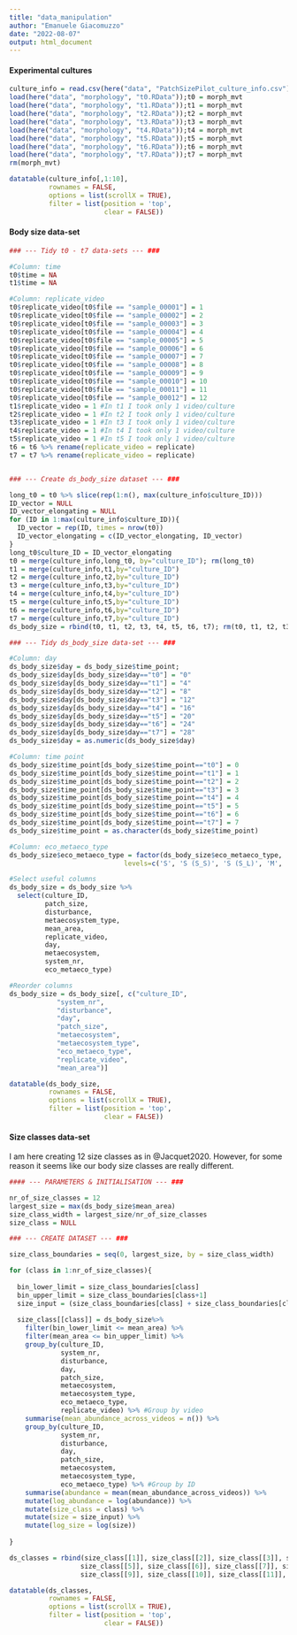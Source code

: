 ```yaml
---
title: "data_manipulation"
author: "Emanuele Giacomuzzo"
date: "2022-08-07"
output: html_document
---
```


#### Experimental cultures

```r
culture_info = read.csv(here("data", "PatchSizePilot_culture_info.csv"), header = TRUE)
load(here("data", "morphology", "t0.RData"));t0 = morph_mvt
load(here("data", "morphology", "t1.RData"));t1 = morph_mvt
load(here("data", "morphology", "t2.RData"));t2 = morph_mvt
load(here("data", "morphology", "t3.RData"));t3 = morph_mvt
load(here("data", "morphology", "t4.RData"));t4 = morph_mvt
load(here("data", "morphology", "t5.RData"));t5 = morph_mvt
load(here("data", "morphology", "t6.RData"));t6 = morph_mvt
load(here("data", "morphology", "t7.RData"));t7 = morph_mvt
rm(morph_mvt)

datatable(culture_info[,1:10],
          rownames = FALSE,
          options = list(scrollX = TRUE),
          filter = list(position = 'top', 
                        clear = FALSE))
```

#### Body size data-set

```r

### --- Tidy t0 - t7 data-sets --- ###

#Column: time
t0$time = NA
t1$time = NA

#Column: replicate_video
t0$replicate_video[t0$file == "sample_00001"] = 1
t0$replicate_video[t0$file == "sample_00002"] = 2
t0$replicate_video[t0$file == "sample_00003"] = 3
t0$replicate_video[t0$file == "sample_00004"] = 4
t0$replicate_video[t0$file == "sample_00005"] = 5
t0$replicate_video[t0$file == "sample_00006"] = 6
t0$replicate_video[t0$file == "sample_00007"] = 7
t0$replicate_video[t0$file == "sample_00008"] = 8
t0$replicate_video[t0$file == "sample_00009"] = 9
t0$replicate_video[t0$file == "sample_00010"] = 10
t0$replicate_video[t0$file == "sample_00011"] = 11
t0$replicate_video[t0$file == "sample_00012"] = 12
t1$replicate_video = 1 #In t1 I took only 1 video/culture
t2$replicate_video = 1 #In t2 I took only 1 video/culture
t3$replicate_video = 1 #In t3 I took only 1 video/culture
t4$replicate_video = 1 #In t4 I took only 1 video/culture
t5$replicate_video = 1 #In t5 I took only 1 video/culture
t6 = t6 %>% rename(replicate_video = replicate)
t7 = t7 %>% rename(replicate_video = replicate)


### --- Create ds_body_size dataset --- ###

long_t0 = t0 %>% slice(rep(1:n(), max(culture_info$culture_ID)))
ID_vector = NULL
ID_vector_elongating = NULL
for (ID in 1:max(culture_info$culture_ID)){
  ID_vector = rep(ID, times = nrow(t0))
  ID_vector_elongating = c(ID_vector_elongating, ID_vector)
}
long_t0$culture_ID = ID_vector_elongating
t0 = merge(culture_info,long_t0, by="culture_ID"); rm(long_t0)
t1 = merge(culture_info,t1,by="culture_ID")
t2 = merge(culture_info,t2,by="culture_ID")
t3 = merge(culture_info,t3,by="culture_ID")
t4 = merge(culture_info,t4,by="culture_ID")
t5 = merge(culture_info,t5,by="culture_ID")
t6 = merge(culture_info,t6,by="culture_ID")
t7 = merge(culture_info,t7,by="culture_ID")
ds_body_size = rbind(t0, t1, t2, t3, t4, t5, t6, t7); rm(t0, t1, t2, t3, t4, t5, t6, t7)

### --- Tidy ds_body_size data-set --- ###

#Column: day
ds_body_size$day = ds_body_size$time_point;
ds_body_size$day[ds_body_size$day=="t0"] = "0"
ds_body_size$day[ds_body_size$day=="t1"] = "4"
ds_body_size$day[ds_body_size$day=="t2"] = "8"
ds_body_size$day[ds_body_size$day=="t3"] = "12"
ds_body_size$day[ds_body_size$day=="t4"] = "16"
ds_body_size$day[ds_body_size$day=="t5"] = "20"
ds_body_size$day[ds_body_size$day=="t6"] = "24"
ds_body_size$day[ds_body_size$day=="t7"] = "28"
ds_body_size$day = as.numeric(ds_body_size$day)

#Column: time point
ds_body_size$time_point[ds_body_size$time_point=="t0"] = 0
ds_body_size$time_point[ds_body_size$time_point=="t1"] = 1
ds_body_size$time_point[ds_body_size$time_point=="t2"] = 2
ds_body_size$time_point[ds_body_size$time_point=="t3"] = 3
ds_body_size$time_point[ds_body_size$time_point=="t4"] = 4
ds_body_size$time_point[ds_body_size$time_point=="t5"] = 5
ds_body_size$time_point[ds_body_size$time_point=="t6"] = 6
ds_body_size$time_point[ds_body_size$time_point=="t7"] = 7
ds_body_size$time_point = as.character(ds_body_size$time_point)

#Column: eco_metaeco_type
ds_body_size$eco_metaeco_type = factor(ds_body_size$eco_metaeco_type, 
                             levels=c('S', 'S (S_S)', 'S (S_L)', 'M', 'M (M_M)', 'L', 'L (L_L)', 'L (S_L)'))

#Select useful columns
ds_body_size = ds_body_size %>% 
  select(culture_ID, 
         patch_size, 
         disturbance, 
         metaecosystem_type, 
         mean_area, 
         replicate_video, 
         day, 
         metaecosystem, 
         system_nr, 
         eco_metaeco_type)

#Reorder columns
ds_body_size = ds_body_size[, c("culture_ID", 
            "system_nr", 
            "disturbance", 
            "day",
            "patch_size", 
            "metaecosystem", 
            "metaecosystem_type", 
            "eco_metaeco_type", 
            "replicate_video",
            "mean_area")]

datatable(ds_body_size,
          rownames = FALSE,
          options = list(scrollX = TRUE),
          filter = list(position = 'top', 
                        clear = FALSE))
```

#### Size classes data-set

I am here creating 12 size classes as in @Jacquet2020. However, for some reason it seems like our body size classes are really different.

```r

#### --- PARAMETERS & INITIALISATION --- ###

nr_of_size_classes = 12
largest_size = max(ds_body_size$mean_area)
size_class_width = largest_size/nr_of_size_classes
size_class = NULL

### --- CREATE DATASET --- ###

size_class_boundaries = seq(0, largest_size, by = size_class_width)

for (class in 1:nr_of_size_classes){
  
  bin_lower_limit = size_class_boundaries[class]
  bin_upper_limit = size_class_boundaries[class+1]
  size_input = (size_class_boundaries[class] + size_class_boundaries[class + 1])/2
  
  size_class[[class]] = ds_body_size%>%
    filter(bin_lower_limit <= mean_area) %>%
    filter(mean_area <= bin_upper_limit) %>%
    group_by(culture_ID, 
             system_nr, 
             disturbance, 
             day, 
             patch_size, 
             metaecosystem, 
             metaecosystem_type, 
             eco_metaeco_type, 
             replicate_video) %>% #Group by video
    summarise(mean_abundance_across_videos = n()) %>%
    group_by(culture_ID, 
             system_nr, 
             disturbance, 
             day, 
             patch_size, 
             metaecosystem, 
             metaecosystem_type, 
             eco_metaeco_type) %>% #Group by ID
    summarise(abundance = mean(mean_abundance_across_videos)) %>%
    mutate(log_abundance = log(abundance)) %>%
    mutate(size_class = class) %>%
    mutate(size = size_input) %>%
    mutate(log_size = log(size))
  
}

ds_classes = rbind(size_class[[1]], size_class[[2]], size_class[[3]], size_class[[4]],
                  size_class[[5]], size_class[[6]], size_class[[7]], size_class[[8]],
                  size_class[[9]], size_class[[10]], size_class[[11]], size_class[[12]],)

datatable(ds_classes,
          rownames = FALSE,
          options = list(scrollX = TRUE),
          filter = list(position = 'top', 
                        clear = FALSE))
```
